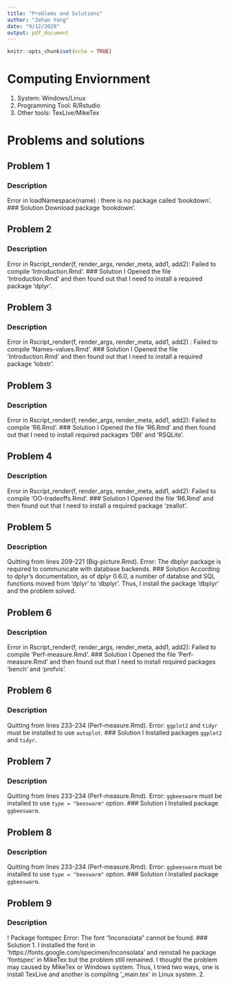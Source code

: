 ```yaml
---
title: "Problems and Solutions"
author: "Zehan Yang"
date: "9/12/2020"
output: pdf_document
---
```


```r
knitr::opts_chunk$set(echo = TRUE)
```

# Computing Enviornment
1. System: Windows/Linux
2. Programming Tool: R/Rstudio
3. Other tools: TexLive/MikeTex

# Problems and solutions
## Problem 1
### Description
Error in loadNamespace(name) : there is no package called ‘bookdown’.
### Solution
Download package 'bookdown'.

## Problem 2
### Description
Error in Rscript_render(f, render_args, render_meta, add1, add2): Failed to compile 'Introduction.Rmd'.
### Solution
I Opened the file 'Introduction.Rmd' and then found out that I need to install a required package 'dplyr'.

## Problem 3
### Description
Error in Rscript_render(f, render_args, render_meta, add1, add2) : Failed to compile 'Names-values.Rmd'.
### Solution
I Opened the file 'Introduction.Rmd' and then found out that I need to install a required package 'lobstr'.

## Problem 3
### Description
Error in Rscript_render(f, render_args, render_meta, add1, add2): Failed to compile 'R6.Rmd'.
### Solution
I Opened the file 'R6.Rmd' and then found out that I need to install required packages 'DBI' and 'RSQLite'.

## Problem 4
### Description
Error in Rscript_render(f, render_args, render_meta, add1, add2): Failed to compile 'OO-tradeoffs.Rmd'.
### Solution
I Opened the file 'R6.Rmd' and then found out that I need to install a required package 'zeallot'.

## Problem 5
### Description
Quitting from lines 209-221 (Big-picture.Rmd).
Error: The dbplyr package is required to communicate with database backends.
### Solution
According to dplyr's documentation, as of dplyr 0.6.0, a number of databse and SQL functions moved from 'dplyr' to 'dbplyr'. Thus, I install the package 'dbplyr' and the problem solved.

## Problem 6
### Description
Error in Rscript_render(f, render_args, render_meta, add1, add2): Failed to compile 'Perf-measure.Rmd'.
### Solution
I Opened the file 'Perf-measure.Rmd' and then found out that I need to install required packages 'bench' and 'profvis'.

## Problem 6
### Description
Quitting from lines 233-234 (Perf-measure.Rmd).
Error: `ggplot2` and `tidyr` must be installed to use `autoplot`.
### Solution
I Installed packages `ggplot2` and `tidyr`.

## Problem 7
### Description
Quitting from lines 233-234 (Perf-measure.Rmd). 
Error: `ggbeeswarm` must be installed to use `type = "beeswarm"` option.
### Solution
I Installed package `ggbeeswarm`.

## Problem 8
### Description
Quitting from lines 233-234 (Perf-measure.Rmd). 
Error: `ggbeeswarm` must be installed to use `type = "beeswarm"` option.
### Solution
I Installed package `ggbeeswarm`.

## Problem 9
### Description
! Package fontspec Error: The font "Inconsolata" cannot be found.
### Solution
1. I installed the font in 'https://fonts.google.com/specimen/Inconsolata' and reinstall he package 'fontspec' in MikeTex but the problem still remained. I thought the problem may caused by MikeTex or Windows system. Thus, I tried two ways, one is install TexLive and another is compiling '_main.tex' in Linux system.
2. 














